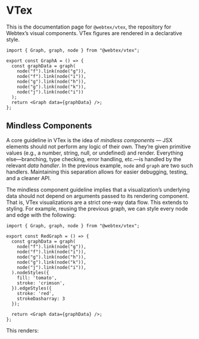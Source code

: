
# VTex

This is the documentation page for `@webtex/vtex`, the repository for Webtex’s visual components. VTex figures are rendered in a declarative style.

<IntroDemo0 />

```tsx
import { Graph, graph, node } from "@webtex/vtex";

export const GraphA = () => {
  const graphData = graph(
    node("f").link(node("g")),
    node("f").link(node("i")),
    node("g").link(node("h")),
    node("g").link(node("k")),
    node("j").link(node("i"))
  );
  return <Graph data={graphData} />;
};
```

## Mindless Components

A core guideline in VTex is the idea of _mindless components_ — JSX elements should not perform any logic of their own. They’re given primitive values (e.g., a number, string, null, or undefined) and render. Everything else—branching, type checking, error handling, etc.—is handled by the relevant _data handler_. In the previous example, `node` and `graph` are two such handlers. Maintaining this separation allows for easier debugging, testing, and a cleaner API.

The mindless component guideline implies that a visualization’s underlying data should not depend on arguments passed to its rendering component. That is, VTex visualizations are a strict one-way data flow. This extends to styling. For example, reusing the previous graph, we can style every node and edge with the following:

```tsx
import { Graph, graph, node } from "@webtex/vtex";

export const RedGraph = () => {
  const graphData = graph(
    node("f").link(node("g")),
    node("f").link(node("i")),
    node("g").link(node("h")),
    node("g").link(node("k")),
    node("j").link(node("i")),
  ).nodeStyles({
    fill: 'tomato',
    stroke: 'crimson',
  }).edgeStyles({
    stroke: 'red',
    strokeDasharray: 3
  });

  return <Graph data={graphData} />;
};
```

This renders:

<RedGraph />
